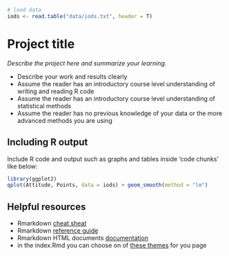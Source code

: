 ```r
# load data
iods <- read.table("data/iods.txt", header = T)
```

# Project title

*Describe the project here and summarize your learning.*

- Describe your work and results clearly  
- Assume the reader has an introductory course level understanding of writing and reading R code  
- Assume the reader has an introductory course level understanding of statistical methods  
- Assume the reader has no previous knowledge of your data or the more advanced methods you are using  

## Including R output

Include R code and output such as graphs and tables inside 'code chunks' like below:  

```r
library(ggplot2)
qplot(Attitude, Points, data = iods) + geom_smooth(method = "lm")
```


## Helpful resources

- Rmarkdown [cheat sheat](https://www.rstudio.com/wp-content/uploads/2015/02/rmarkdown-cheatsheet.pdf)
- Rmarkdown [reference guide](https://www.rstudio.com/wp-content/uploads/2015/03/rmarkdown-reference.pdf)  
- Rmarkdown HTML documents [documentation](http://rmarkdown.rstudio.com/html_document_format.html)
- in the index.Rmd you can choose on of [these themes](http://bootswatch.com/) for you page
